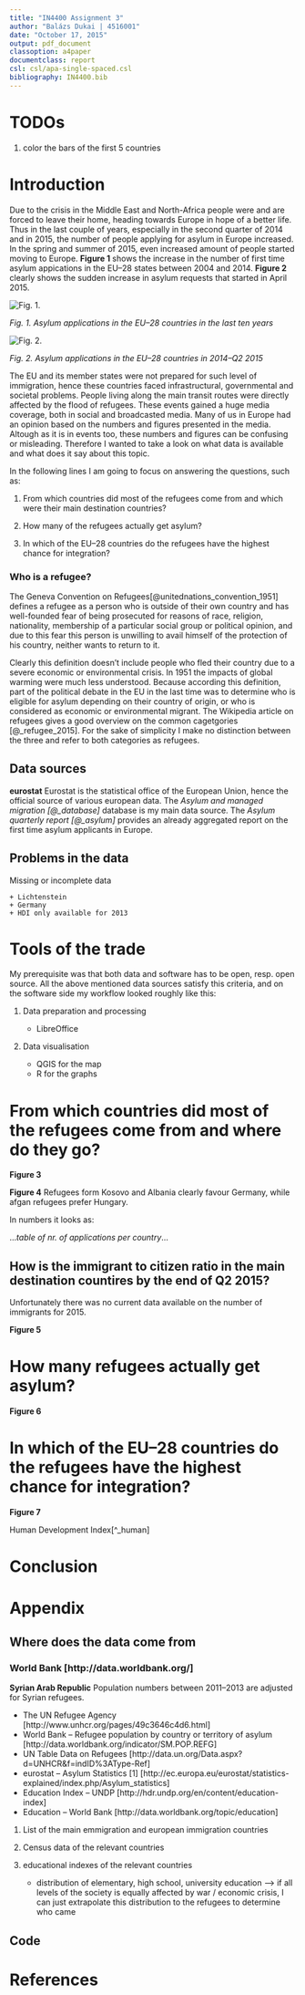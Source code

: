 ```yaml
---
title: "IN4400 Assignment 3"
author: "Balázs Dukai | 4516001"
date: "October 17, 2015"
output: pdf_document
classoption: a4paper
documentclass: report
csl: csl/apa-single-spaced.csl
bibliography: IN4400.bib
---
```


# TODOs

1. color the bars of the first 5 countries


# Introduction

Due to the crisis in the Middle East and North-Africa people were and are forced to leave their home, heading towards Europe in hope of a better life. Thus in the last couple of years, especially in the second quarter of 2014 and in 2015, the number of people applying for asylum in Europe increased. In the spring and summer of 2015, even increased amount of people started moving to Europe. **Figure 1** shows the increase in the number of first time asylum appications in the EU–28 states between 2004 and 2014. **Figure 2** clearly shows the sudden increase in asylum requests that started in April 2015.

![Fig. 1.](figures/fig1.png) <br />

*Fig. 1. Asylum applications in the EU–28 countries in the last ten years*

![Fig. 2.](figures/fig2.png) <br />

*Fig. 2. Asylum applications in the EU–28 countries in 2014–Q2 2015*

The EU and its member states were not prepared for such level of immigration, hence these countries faced infrastructural, governmental and societal problems. People living along the main transit routes were directly affected by the flood of refugees. These events gained a huge media coverage, both in social and broadcasted media. Many of us in Europe had an opinion based on the numbers and figures presented in the media. Altough as it is in events too, these numbers and figures can be confusing or misleading. Therefore I wanted to take a look on what data is available and what does it say about this topic. 

In the following lines I am going to focus on answering the questions, such as:

1. From which countries did most of the refugees come from and which were their main destination countries?

2. How many of the refugees actually get asylum?

3. In which of the EU–28 countries do the refugees have the highest chance for integration?

### Who is a refugee?

The Geneva Convention on Refugees[@unitednations_convention_1951] defines a refugee as a person who is outside of their own country and has well-founded fear of being prosecuted for reasons of race, religion, nationality, membership of a particular social group or political opinion, and due to this fear this person is unwilling to avail himself of the protection of his country, neither wants to return to it.

Clearly this definition doesn't include people who fled their country due to a severe economic or environmental crisis. In 1951 the impacts of global warming were much less understood. Because according this definition, part of the political debate in the EU in the last time was to determine who is eligible for asylum depending on their country of origin, or who is considered as economic or environmental migrant. The Wikipedia article on refugees gives a good overview on the common cagetgories [@_refugee_2015]. For the sake of simplicity I make no distinction between the three and refer to both categories as refugees. 


## Data sources

**eurostat**
Eurostat is the statistical office of the European Union, hence the official source of various european data. The *Asylum and managed migration [@_database]* database is my main data source. The *Asylum quarterly report [@_asylum]* provides an already aggregated report on the first time asylum applicants in Europe.

## Problems in the data
Missing or incomplete data

    + Lichtenstein
    + Germany
    + HDI only available for 2013
    

# Tools of the trade

My prerequisite was that both data and software has to be open, resp. open source. All the above mentioned data sources satisfy this criteria, and on the software side my workflow looked roughly like this:

1. Data preparation and processing

    + LibreOffice

2. Data visualisation

    + QGIS for the map
    + R for the graphs
    
# From which countries did most of the refugees come from and where do they go?

**Figure 3**

**Figure 4**
Refugees form Kosovo and Albania clearly favour Germany, while afgan refugees prefer Hungary.

In numbers it looks as:

...*table of nr. of applications per country*...

## How is the immigrant to citizen ratio in the main destination countires by the end of Q2 2015?

Unfortunately there was no current data available on the number of immigrants for 2015.

**Figure 5**

# How many refugees actually get asylum?

**Figure 6**


# In which of the EU–28 countries do the refugees have the highest chance for integration?

**Figure 7**

Human Development Index[^_human]



# Conclusion



# Appendix

## Where does the data come from

### World Bank [http://data.worldbank.org/]
**Syrian Arab Republic**
Population numbers between 2011–2013 are adjusted for Syrian refugees.

+ The UN Refugee Agency [http://www.unhcr.org/pages/49c3646c4d6.html]
+ World Bank – Refugee population by country or territory of asylum [http://data.worldbank.org/indicator/SM.POP.REFG]
+ UN Table Data on Refugees [http://data.un.org/Data.aspx?d=UNHCR&f=indID%3AType-Ref]
+ eurostat – Asylum Statistics [1] [http://ec.europa.eu/eurostat/statistics-explained/index.php/Asylum_statistics]
+ Education Index – UNDP
[http://hdr.undp.org/en/content/education-index]
+ Education – World Bank
[http://data.worldbank.org/topic/education]

1. List of the main emmigration and european immigration countries

2. Census data of the relevant countries 

3. educational indexes of the relevant countries 

    + distribution of elementary, high school, university education –> if all levels of the society is equally affected by war / economic crisis, I can just extrapolate this distribution  to the refugees to determine who came


## Code

# References